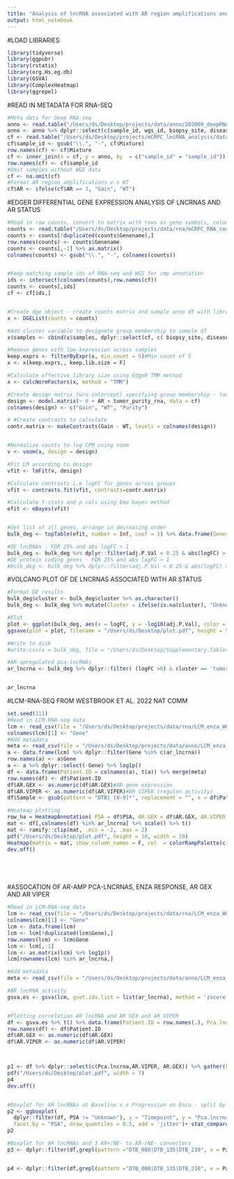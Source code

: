 ```yaml
---
title: "Analysis of lncRNA associated with AR region amplifications and enzalutamide - Figure 4"
output: html_notebook
---
```


#LOAD LIBRARIES
```r
library(tidyverse)
library(ggpubr)
library(rstatix)
library(org.Hs.eg.db)
library(GSVA)
library(ComplexHeatmap)
library(ggrepel)
```


#READ IN METADATA FOR RNA-SEQ
```r

#Meta data for Deep RNA-seq
anno <- read.table("/Users/ds/Desktop/projects/data/anno/202009_deepRNAseq_sample_full.txt", header =T)
anno <- anno %>% dplyr::select(c(sample_id, wgs_id, biopsy_site, disease_type_SIG_GEX, ID_patient, AR,tumor_purity_rna)) 
cf <- read.table("/Users/ds/Desktop/projects/mCRPC_lncRNA_analysis/data/CIBERSORTx_Job33_Adjusted.txt", sep = "\t", header = T)
cf$sample_id <- gsub("\\.", "-", cf$Mixture)
row.names(cf) <- cf$Mixture
cf <- inner_join(x = cf, y = anno, by  = c("sample_id" = "sample_id"))
row.names(cf) <- cf$sample_id
#Omit samples without WGS data
cf <- na.omit(cf)
#Format AR region amplifications v.s WT
cf$AR <- ifelse(cf$AR == 3, "Gain", "WT")

```


#EDGER DIFFERENTIAL GENE EXPRESSION ANALYSIS OF LNCRNAS AND AR STATUS
```r
#Read in raw counts, convert to matrix with rows as gene symbols, columns as samples
counts <- read.table("/Users/ds/Desktop/projects/data/rna/mCRPC_RNA_counts_genename.txt", header = T)
counts <- counts[!duplicated(counts$Genename),]
row.names(counts) <- counts$Genename
counts <- counts[,-1] %>% as.matrix()
colnames(counts) <- gsub("\\.", "-", colnames(counts))  


#Keep matching sample ids of RNA-seq and WGS for cmp annotation
ids <- intersect(colnames(counts),row.names(cf))
counts <- counts[,ids]
cf <- cf[ids,]


#Create dge object - create counts matrix and sample anno df with library sizes
x <- DGEList(counts = counts)

#Add cluster variable to designate group membership to sample df
x$samples <- cbind(x$samples, dplyr::select(cf, c( biopsy_site, disease_type_SIG_GEX, AR,tumor_purity_rna )))

#Remove genes with low expression across samples
keep.exprs <- filterByExpr(x, min.count = 5)#Min count of 5
x <- x[keep.exprs,, keep.lib.size = F]

#Calculate effective library size using EdgeR TMM method
x <- calcNormFactors(x, method = "TMM")

#Create design matrix (w/o intercept) specifying group membership - tumor purity as covariate
design <- model.matrix(~ 0 + AR + tumor_purity_rna, data = cf) 
colnames(design) <- c("Gain", "WT", "Purity") 

# #Create contrasts to calculate
contr.matrix <- makeContrasts(Gain - WT, levels = colnames(design))


#Normalize counts to log CPM using voom
v <- voom(x, design = design)

#Fit LM according to design
vfit <- lmFit(v, design)

#Calculate contrasts i.e logFC for genes across groups
vfit <- contrasts.fit(vfit, contrasts=contr.matrix)

#Calculate t-stats and p vals using Emp bayes method
efit <- eBayes(vfit)


#Get list of all genes, arrange in decreasing order
bulk_deg <- topTable(efit, number = Inf, coef = 1) %>% data.frame(Genes = row.names(.))  %>% arrange(-logFC) 

#DE lncRNAs - FDR 25% and abs logFC > 1
bulk_deg <- bulk_deg %>% dplyr::filter(adj.P.Val < 0.25 & abs(logFC) > 1) %>% left_join( y = final_markers, by = c("Genes" = "gene"))
#DE protein coding genes - FDR 25% and abs logFC > 1
#bulk_deg <- bulk_deg %>% dplyr::filter(adj.P.Val < 0.25 & abs(logFC) > 1) %>% left_join( y = pcg_markers, by = c("Genes" = "gene"))
```


#VOLCANO PLOT OF DE LNCRNAS ASSOCIATED WITH AR STATUS
```r
#Format DE results
bulk_deg$cluster <- bulk_deg$cluster %>% as.character()
bulk_deg <- bulk_deg %>% mutate(Cluster = ifelse(is.na(cluster), "Unknown", cluster)) %>% mutate(Alpha = ifelse(Cluster == "Unknown", 0.8, 1))

#Plot
plot <- ggplot(bulk_deg, aes(x = logFC, y = -log10(adj.P.Val), color = Cluster, alpha = Alpha, label = Genes) ) + geom_point() + scale_color_manual(values = c("purple", "orange", "red", "black", "darkgreen","navy" , "grey")) + geom_hline(yintercept = -log10(0.25), linetype= 'dashed') + geom_vline(xintercept = c(-1,1), linetype = 'dashed') + geom_text_repel(data = dplyr::filter(bulk_deg, abs(logFC) > 1 &adj.P.Val < 0.25 & Cluster !="Unknown" ), force = 0.8, size = 2.5) + ggtitle(label = "Protein coding genes associated with AR region amplifications") + theme_classic()
ggsave(plot = plot, filename = "/Users/ds/Desktop/plot.pdf", height = 5)

#Write to disk
#write.csv(x = bulk_deg, file = "/Users/ds/Desktop/Supplementary.Table4.csv",quote = F, row.names = F)

#AR-upregulated pca-lncRNAs
ar_lncrna <- bulk_deg %>% dplyr::filter( (logFC >0) & cluster == 'tumor') %>% .$Genes


ar_lncrna
```



#LCM-RNA-SEQ FROM WESTBROOK ET AL. 2022 NAT COMM
```r
set.seed(111)
#Read in LCM-RNA-seq data
lcm <- read_csv(file = "/Users/ds/Desktop/projects/data/rna/LCM_enza_WCDT_TPM.csv", col_names = T)
colnames(lcm)[1] <- "Gene"
#Add metadata
meta <- read_csv(file = "/Users/ds/Desktop/projects/data/anno/LCM_enza_WCDT_meta.csv", col_names = c("Patient.ID", "Timepoint", "Biopsy.site", "Same.lesion", "PSA", "TOS", "AR.VIPER", "AR.GEX", "Aggarwal", "Labrecque" ))
a <- data.frame(lcm) %>% dplyr::filter(Gene %in% c(ar_lncrna)) 
row.names(a) <- a$Gene
a <- a %>% dplyr::select(-Gene) %>% log1p() 
df <- data.frame(Patient.ID = colnames(a), t(a)) %>% merge(meta)
row.names(df) <- df$Patient.ID
df$AR.GEX <- as.numeric(df$AR.GEX)#AR gene expression
df$AR.VIPER <- as.numeric(df$AR.VIPER)#AR VIPER (regulon activity)
df$Sample <- gsub(pattern = "DTB|_[0-9]*", replacement = "", x = df$Patient.ID)

#Heatmap plotting
row_ha = HeatmapAnnotation( PSA = df$PSA, AR.GEX = df$AR.GEX, AR.VIPER = df$AR.VIPER, Aggarwal.cluster = df$Aggarwal, Labrecque.cluster = df$Labrecque, Sample = df$Sample)
mat <- df[,colnames(df) %in% ar_lncrna] %>% scale() %>% t()
mat <- ramify::clip(mat, .min = -2, .max = 2)
pdf("/Users/ds/Desktop/plot.pdf", height = 10, width = 10)
Heatmap(matrix = mat, show_column_names = F, col  = colorRampPalette(c('navy',"white", "red"))(10), top_annotation  = row_ha, cluster_columns = T, name = "Z score", column_names_gp = gpar(fontsize = 10), height = unit(5, 'cm'), cluster_rows = F)
dev.off()






```



#ASSOCATION OF AR-AMP PCA-LNCRNAS, ENZA RESPONSE, AR GEX AND AR VIPER
```r
#Read in LCM-RNA-seq data
lcm <- read_csv(file = "/Users/ds/Desktop/projects/data/rna/LCM_enza_WCDT_TPM.csv", col_names = T)
colnames(lcm)[1] <- "Gene"
lcm <- data.frame(lcm)
lcm <- lcm[!duplicated(lcm$Gene),]
row.names(lcm) <- lcm$Gene
lcm <- lcm[,-1]
lcm <- as.matrix(lcm) %>% log1p()
lcm[rownames(lcm) %in% ar_lncrna,]

#Add metadata
meta <- read_csv(file = "/Users/ds/Desktop/projects/data/anno/LCM_enza_WCDT_meta.csv", col_names = c("Patient.ID", "Timepoint", "Biopsy.site", "Same.lesion", "PSA", "TOS", "AR.VIPER", "AR.GEX", "Aggarwal", "Labrecque" ))

#AR lncRNA activity
gsva.es <- gsva(lcm, gset.idx.list = list(ar_lncrna), method = 'zscore')


#Plotting correlation AR lncRNA and AR GEX and AR VIPER
df <- gsva.es %>% t() %>% data.frame(Patient.ID = row.names(.), Pca.lncrna = .) %>% merge(meta)
row.names(df) <- df$Patient.ID
df$AR.GEX <- as.numeric(df$AR.GEX)
df$AR.VIPER <- as.numeric(df$AR.VIPER)



p1 <- df %>% dplyr::select(c(Pca.lncrna,AR.VIPER, AR.GEX)) %>% gather(key = "Signature", value = "GEX", -Pca.lncrna) %>% ggplot(aes(x = Pca.lncrna, y = GEX, color = Signature)) %>% facet(facet.by = "Signature", panel.labs.font = list(face = "bold", size = 20), scales = 'free') + geom_point() + geom_smooth(method = "lm") + stat_cor(size = 7) + scale_color_manual(values = c("navy", "darkred")) + theme_classic() + xlab("AR upregulated Pca-lncRNAs") + theme(axis.text.x = element_text( color="black", size=0, angle=45), text = element_text(size = 20))
pdf("/Users/ds/Desktop/plot.pdf", width = 7)
p4
dev.off()


#Boxplot for AR lncRNAs at Baseline v.s Progression on Enza - split by PSA response (>50% decline in PSA at 12 mo)
p2 <- ggboxplot(
  dplyr::filter(df, PSA != "Unknown"), x = "Timepoint", y = "Pca.lncrna", fill = "darkred", alpha = 0.5,
  facet.by = "PSA", draw_quantiles = 0.5, add = 'jitter')+ stat_compare_means(paired = T, method = 't.test', label.x.npc = 0.5) + ylab("AR regulated Pca\n protein coding genes") + theme( text = element_text(size = 20))
p2

#Boxplot for AR lncRNAs and 3 AR+/NE- to AR-/NE- converters
p3 <- dplyr::filter(df,grepl(pattern ="DTB_080|DTB_135|DTB_210", x = Patient.ID)) %>% mutate(Group = "Converters") %>% ggboxplot( , x = "Timepoint", y = "AR.VIPER", fill = "darkblue", alpha = 0.5, draw_quantiles = 0.5,add = "jitter" , facet.by = "Group", width = 0.5) + stat_compare_means(paired = T, method = 't.test', label.x.npc = 0.5) + ylab("AR VIPER score") + theme( text = element_text(size = 20))


p4 <- dplyr::filter(df,grepl(pattern ="DTB_080|DTB_135|DTB_210", x = Patient.ID)) %>% mutate(Group = "Converters") %>% ggboxplot( , x = "Timepoint", y = "Pca.lncrna", fill = "darkblue", alpha = 0.5, draw_quantiles = 0.5,add = "jitter" , facet.by = "Group", width = 0.5) + stat_compare_means(paired = T, method = 't.test', label.x.npc = 0.5) + ylab("AR regulated Pca\n protien coding genes") + theme( text = element_text(size = 20))


```





